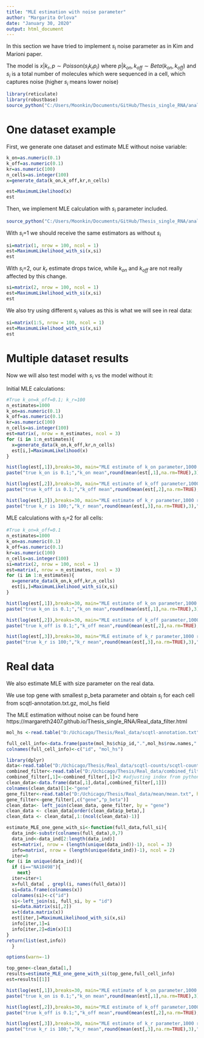---
title: "MLE estimation with noise parameter"
author: "Margarita Orlova"
date: "January 30, 2020"
output: html_document
---

In this section we  have tried to implement $s_i$ noise parameter as in Kim and Marioni paper.

The model is $x|k_r,p \sim  Poisson (s_ik_rp_i)$ where $p|k_{on},k_{off}\sim Beta(k_{on},k_{off})$ and $s_i$ is a total number of molecules which were sequenced in a cell, which captures noise (higher $s_i$ means lower noise)


```{r, echo=FALSE}
library(reticulate)
library(robustbase)
source_python("C:/Users/Moonkin/Documents/GitHub/Thesis_single_RNA/analysis/MLE.py")
```


# One dataset example

First, we generate one dataset  and estimate MLE without noise variable:

```{r}
k_on=as.numeric(0.1)
k_off=as.numeric(0.1)
kr=as.numeric(100)
n_cells=as.integer(100)
x=generate_data(k_on,k_off,kr,n_cells)
```


```{r}
est=MaximumLikelihood(x)
est
```

Then, we implement MLE calculation with $s_i$ parameter included.

```{r}
source_python("C:/Users/Moonkin/Documents/GitHub/Thesis_single_RNA/analysis/MLE_with_si.py")
```

With $s_i$=1 we should receive the same estimators as without $s_i$

```{r}
si=matrix(1, nrow = 100, ncol = 1)
est=MaximumLikelihood_with_si(x,si)
est
```

With $s_i$=2, our $k_r$ estimate drops twice, while $k_{on}$ and $k_{off}$ are not really affected by this change.

```{r}
si=matrix(2, nrow = 100, ncol = 1)
est=MaximumLikelihood_with_si(x,si)
est
```

We also try using different $s_i$ values as this is what we will see in real data:

```{r}
si=matrix(1:5, nrow = 100, ncol = 1)
est=MaximumLikelihood_with_si(x,si)
est
```


# Multiple dataset results

Now we will also test model with $s_i$ vs the model without it:

Initial MLE calculations:

```{r,echo=FALSE}
#True k_on=k_off=0.1; k_r=100
n_estimates=1000
k_on=as.numeric(0.1)
k_off=as.numeric(0.1)
kr=as.numeric(100)
n_cells=as.integer(100)
est=matrix(, nrow = n_estimates, ncol = 3)
for (i in 1:n_estimates){
  x=generate_data(k_on,k_off,kr,n_cells)
  est[i,]=MaximumLikelihood(x)
}

hist(log(est[,1]),breaks=30, main="MLE estimate of k_on parameter,1000 runs, true k_on=0.1, log scale", xlab="k_on MLE estimate")
paste("true k_on is 0.1;","k_on mean",round(mean(est[,1],na.rm=TRUE),3),"k_on median",round(median(est[,1],na.rm=TRUE),3))

hist(log(est[,2]),breaks=30, main="MLE estimate of k_off parameter,1000 runs, true k_off=0.1, log scale", xlab="k_off MLE estimate")
paste("true k_off is 0.1;","k_off mean",round(mean(est[,2],na.rm=TRUE),3),"k_off median",round(median(est[,2],na.rm=TRUE),3))

hist(log(est[,3]),breaks=30, main="MLE estimate of k_r parameter,1000 runs,true k_r=100, log scale", xlab="k_r MLE estimate")
paste("true k_r is 100;","k_r mean",round(mean(est[,3],na.rm=TRUE),3),"k_r median",round(median(est[,3],na.rm=TRUE),3))
```


MLE calculations with $s_i$=2 for all cells:

```{r,echo=FALSE}
#True k_on=k_off=0.1
n_estimates=1000
k_on=as.numeric(0.1)
k_off=as.numeric(0.1)
kr=as.numeric(100)
n_cells=as.integer(100)
si=matrix(2, nrow = 100, ncol = 1)
est=matrix(, nrow = n_estimates, ncol = 3)
for (i in 1:n_estimates){
  x=generate_data(k_on,k_off,kr,n_cells)
  est[i,]=MaximumLikelihood_with_si(x,si) 
}

hist(log(est[,1]),breaks=30, main="MLE estimate of k_on parameter,1000 runs, true k_on=0.1, log scale", xlab="k_on MLE estimate")
paste("true k_on is 0.1;","k_on mean",round(mean(est[,1],na.rm=TRUE),3),"k_on median",round(median(est[,1],na.rm=TRUE),3))

hist(log(est[,2]),breaks=30, main="MLE estimate of k_off parameter,1000 runs, true k_off=0.1, log scale", xlab="k_off MLE estimate")
paste("true k_off is 0.1;","k_off mean",round(mean(est[,2],na.rm=TRUE),3),"k_off median",round(median(est[,2],na.rm=TRUE),3))

hist(log(est[,3]),breaks=30, main="MLE estimate of k_r parameter,1000 runs,true k_r=100, log scale", xlab="k_r MLE estimate")
paste("true k_r is 100;","k_r mean",round(mean(est[,3],na.rm=TRUE),3),"k_r median",round(median(est[,3],na.rm=TRUE),3))
```


# Real data

We also estimate MLE with size parameter on the real data.

We use top gene with smallest p_beta parameter and obtain $s_i$ for each cell from scqtl-annotation.txt.gz, mol_hs field

The MLE estimation without noise can be found here https://margareth2407.github.io/Thesis_single_RNA/Real_data_filter.html

```{r}
mol_hs <-read.table("D:/Uchicago/Thesis/Real_data/scqtl-annotation.txt",header = TRUE, sep = "", dec = ".",row.names=NULL)
```

```{r}
full_cell_info<-data.frame(paste(mol_hs$chip_id,".",mol_hs$row.names,".",mol_hs$experiment,sep = ""),mol_hs$mol_hs)
colnames(full_cell_info)<-c("id", "mol_hs")
```


```{r}
library(dplyr)
data<-read.table("D:/Uchicago/Thesis/Real_data/scqtl-counts/scqtl-counts.txt", header = TRUE, sep = "", dec = ".")
combined_filter<-read.table("D:/Uchicago/Thesis/Real_data/combined_filter.txt", header = FALSE, sep = ",", dec = ".")
combined_filter[,1]<-combined_filter[,1]+2 #adjusting index from python to R
clean_data<-data.frame(data[,1],data[,combined_filter[,1]])
colnames(clean_data)[1]<-"gene"
gene_filter<-read.table("D:/Uchicago/Thesis/Real_data/mean/mean.txt", header = TRUE, sep = "", dec = ".",row.names=NULL)
gene_filter<-gene_filter[,c("gene","p_beta")]
clean_data<- left_join(clean_data, gene_filter, by = "gene")
clean_data <- clean_data[order(clean_data$p_beta),]
clean_data <- clean_data[,1:(ncol(clean_data)-1)]
```


```{r}
estimate_MLE_one_gene_with_si<-function(full_data,full_si){
  data_ind<-substr(colnames(full_data),0,7)
  data_ind<-data_ind[2:length(data_ind)]
  est=matrix(, nrow = (length(unique(data_ind))-1), ncol = 3)
  info=matrix(, nrow = (length(unique(data_ind))-1), ncol = 2)
  iter=0
for (i in unique(data_ind)){
  if (i=="NA18498"){
    next}
  iter=iter+1
  x=full_data[ , grepl(i, names(full_data))]
  si=data.frame(colnames(x))
  colnames(si)<-c("id")
  si<-left_join(si, full_si, by = "id")
  si=data.matrix(si[,2])
  x=t(data.matrix(x))
  est[iter,]=MaximumLikelihood_with_si(x,si)
  info[iter,1]=i
  info[iter,2]=dim(x)[1]
}
return(list(est,info))
  }
```


```{r}
options(warn=-1)

top_gene<-clean_data[1,]
results=estimate_MLE_one_gene_with_si(top_gene,full_cell_info)
est=results[[1]]

hist(log(est[,1]),breaks=30, main="MLE estimate of k_on parameter,1000 runs, true k_on=0.1, log scale", xlab="k_on MLE estimate")
paste("true k_on is 0.1;","k_on mean",round(mean(est[,1],na.rm=TRUE),3),"k_on median",round(median(est[,1],na.rm=TRUE),3))

hist(log(est[,2]),breaks=30, main="MLE estimate of k_off parameter,1000 runs, true k_off=0.1, log scale", xlab="k_off MLE estimate")
paste("true k_off is 0.1;","k_off mean",round(mean(est[,2],na.rm=TRUE),3),"k_off median",round(median(est[,2],na.rm=TRUE),3))

hist(log(est[,3]),breaks=30, main="MLE estimate of k_r parameter,1000 runs,true k_r=100, log scale", xlab="k_r MLE estimate")
paste("true k_r is 100;","k_r mean",round(mean(est[,3],na.rm=TRUE),3),"k_r median",round(median(est[,3],na.rm=TRUE),3))
```

